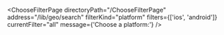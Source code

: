 

<ChooseFilterPage
  directoryPath="/ChooseFilterPage"
  address="/lib/geo/search"
  filterKind="platform"
  filters={['ios', 'android']}
  currentFilter="all"
  message={'Choose a platform:'}
/>
